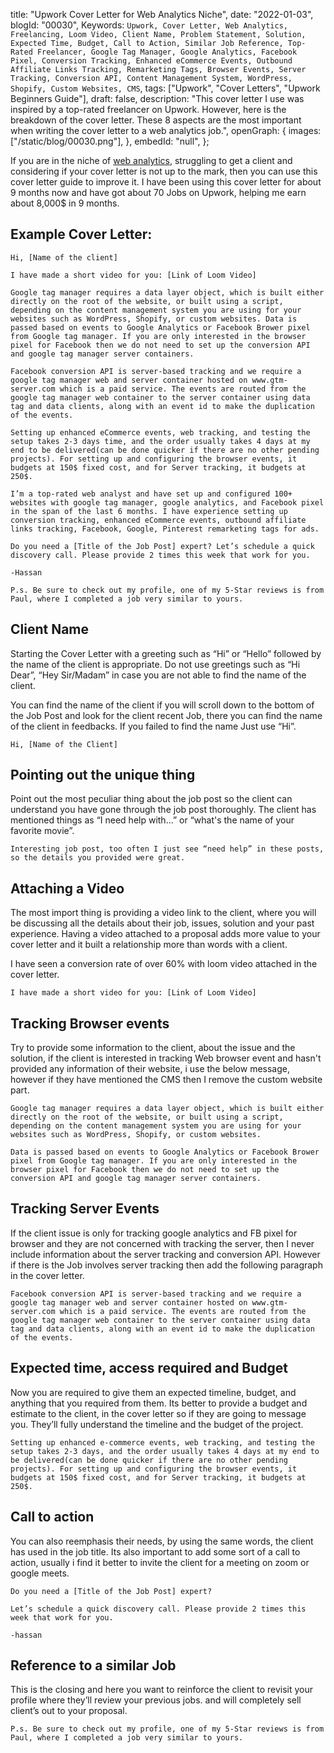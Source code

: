  title: "Upwork Cover Letter for Web Analytics Niche",
 date: "2022-01-03",
 blogId: "00030",
 Keywords: `Upwork, Cover Letter, Web Analytics, Freelancing, Loom Video, Client Name, Problem Statement, Solution, Expected Time, Budget, Call to Action, Similar Job Reference, Top-Rated Freelancer, Google Tag Manager, Google Analytics, Facebook Pixel, Conversion Tracking, Enhanced eCommerce Events, Outbound Affiliate Links Tracking, Remarketing Tags, Browser Events, Server Tracking, Conversion API, Content Management System, WordPress, Shopify, Custom Websites, CMS`,
 tags: ["Upwork", "Cover Letters", "Upwork Beginners Guide"],
 draft: false,
 description:
  "This cover letter I use was inspired by a top-rated freelancer on Upwork. However, here is the breakdown of the cover letter. These 8 aspects are the most important when writing the cover letter to a web analytics job.",
 openGraph: {
  images: ["/static/blog/00030.png"],
 },
 embedId: "null",
};

<BlogHeader metadata={metadata} />

If you are in the niche of [web analytics](https://www.upwork.com/freelance-jobs/web-analytics/), struggling to get a client and considering if your cover letter is not up to the mark, then you can use this cover letter guide to improve it. I have been using this cover letter for about 9 months now and have got about 70 Jobs on Upwork, helping me earn about 8,000$ in 9 months.

## Example Cover Letter:

```
Hi, [Name of the client]

I have made a short video for you: [Link of Loom Video]

Google tag manager requires a data layer object, which is built either directly on the root of the website, or built using a script, depending on the content management system you are using for your websites such as WordPress, Shopify, or custom websites. Data is passed based on events to Google Analytics or Facebook Brower pixel from Google tag manager. If you are only interested in the browser pixel for Facebook then we do not need to set up the conversion API and google tag manager server containers.

Facebook conversion API is server-based tracking and we require a google tag manager web and server container hosted on www.gtm-server.com which is a paid service. The events are routed from the google tag manager web container to the server container using data tag and data clients, along with an event id to make the duplication of the events.

Setting up enhanced eCommerce events, web tracking, and testing the setup takes 2-3 days time, and the order usually takes 4 days at my end to be delivered(can be done quicker if there are no other pending projects). For setting up and configuring the browser events, it budgets at 150$ fixed cost, and for Server tracking, it budgets at 250$.

I’m a top-rated web analyst and have set up and configured 100+ websites with google tag manager, google analytics, and Facebook pixel in the span of the last 6 months. I have experience setting up conversion tracking, enhanced eCommerce events, outbound affiliate links tracking, Facebook, Google, Pinterest remarketing tags for ads.

Do you need a [Title of the Job Post] expert? Let’s schedule a quick discovery call. Please provide 2 times this week that work for you.

-Hassan

P.s. Be sure to check out my profile, one of my 5-Star reviews is from Paul, where I completed a job very similar to yours.
```

## Client Name

Starting the Cover Letter with a greeting such as “Hi” or “Hello” followed by the name of the client is appropriate. Do not use greetings such as “Hi Dear”, “Hey Sir/Madam” in case you are not able to find the name of the client.

You can find the name of the client if you will scroll down to the bottom of the Job Post and look for the client recent Job, there you can find the name of the client in feedbacks. If you failed to find the name Just use “Hi”.

```
Hi, [Name of the Client]
```

## Pointing out the unique thing

Point out the most peculiar thing about the job post so the client can understand you have gone through the job post thoroughly. The client has mentioned things as “I need help with...” or “what's the name of your favorite movie”.

```
Interesting job post, too often I just see “need help” in these posts, so the details you provided were great.
```

## Attaching a Video

The most import thing is providing a video link to the client, where you will be discussing all the details about their job, issues, solution and your past experience. Having a video attached to a proposal adds more value to your cover letter and it built a relationship more than words with a client.

I have seen a conversion rate of over 60% with loom video attached in the cover letter.

```
I have made a short video for you: [Link of Loom Video]
```

## Tracking Browser events

Try to provide some information to the client, about the issue and the solution, if the client is interested in tracking Web browser event and hasn't provided any information of their website, i use the below message, however if they have mentioned the CMS then I remove the custom website part.

```
Google tag manager requires a data layer object, which is built either directly on the root of the website, or built using a script, depending on the content management system you are using for your websites such as WordPress, Shopify, or custom websites.

Data is passed based on events to Google Analytics or Facebook Brower pixel from Google tag manager. If you are only interested in the browser pixel for Facebook then we do not need to set up the conversion API and google tag manager server containers.

```

## Tracking Server Events

If the client issue is only for tracking google analytics and FB pixel for browser and they are not concerned with tracking the server, then I never include information about the server tracking and conversion API. However if there is the Job involves server tracking then add the following paragraph in the cover letter.

```
Facebook conversion API is server-based tracking and we require a google tag manager web and server container hosted on www.gtm-server.com which is a paid service. The events are routed from the google tag manager web container to the server container using data tag and data clients, along with an event id to make the duplication of the events.
```

## Expected time, access required and Budget

Now you are required to give them an expected timeline, budget, and anything that you required from them. Its better to provide a budget and estimate to the client, in the cover letter so if they are going to message you. They’ll fully understand the timeline and the budget of the project.

```
Setting up enhanced e-commerce events, web tracking, and testing the setup takes 2-3 days, and the order usually takes 4 days at my end to be delivered(can be done quicker if there are no other pending projects). For setting up and configuring the browser events, it budgets at 150$ fixed cost, and for Server tracking, it budgets at 250$.

```

## Call to action

You can also reemphasis their needs, by using the same words, the client has used in the job title. Its also important to add some sort of a call to action, usually i find it better to invite the client for a meeting on zoom or google meets.

```
Do you need a [Title of the Job Post] expert?

Let’s schedule a quick discovery call. Please provide 2 times this week that work for you.

-hassan
```

## Reference to a similar Job

This is the closing and here you want to reinforce the client to revisit your profile where they’ll review your previous jobs. and will completely sell client’s out to your proposal.

```
P.s. Be sure to check out my profile, one of my 5-Star reviews is from Paul, where I completed a job very similar to yours.

```

<GiscusComments />
